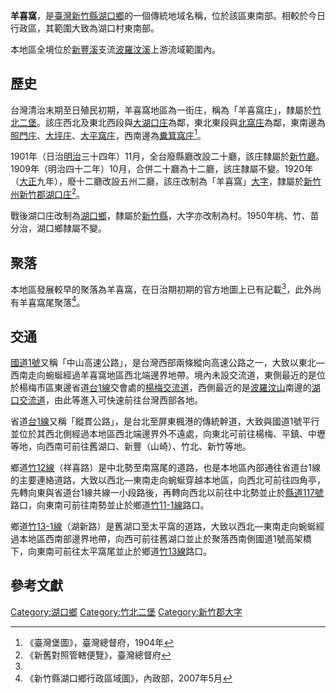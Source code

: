 {{noteTA　
|1 = zh-cn:庄; zh-hk:庄; zh-tw:庄;
}}
'''羊喜窩'''，是[[臺灣|臺灣]][[新竹縣|新竹縣]][[湖口鄉|湖口鄉]]的一個傳統地域名稱，位於該區東南部。相較於今日行政區，其範圍大致為湖口村東南部。

本地區全境位於[[新豐溪|新豐溪]]支流[[波羅汶溪|波羅汶溪]]上游流域範圍內。

==歷史==
台灣清治末期至日殖民初期，羊喜窩地區為一街庄，稱為「羊喜窩庄」，隸屬於[[竹北二堡|竹北二堡]]。該庄西北及東北西段與[[大湖口庄|大湖口庄]]為鄰，東北東段與[[北窩庄|北窩庄]]為鄰，東南邊為[[照門_(地名)|照門庄]]、[[大坪_(新竹縣新埔鎮)|大坪庄]]、[[大平窩庄|大平窩庄]]，西南邊為[[糞箕窩庄|糞箕窩庄]]<ref name="臺灣堡圖">《臺灣堡圖》，臺灣總督府，1904年</ref>。

1901年（日治[[明治|明治]]三十四年）11月，全台廢縣廳改設二十廳，該庄隸屬於[[新竹廳|新竹廳]]。1909年（明治四十二年）10月，合併二十廳為十二廳，該庄隸屬不變。1920年（[[大正|大正]]九年），廢十二廳改設五州二廳，該庄改制為「羊喜窩」[[大字|大字]]，隸屬於[[新竹州|新竹州]][[新竹郡|新竹郡]][[湖口庄|湖口庄]]<ref>《新舊對照管轄便覽》，臺灣總督府</ref>。

戰後湖口庄改制為[[湖口鄉|湖口鄉]]，隸屬於[[新竹縣|新竹縣]]，大字亦改制為村。1950年桃、竹、苗分治，湖口鄉隸屬不變。

==聚落==
本地區發展較早的聚落為羊喜窩，在日治期初期的官方地圖上已有記載<ref name="臺灣堡圖"/>，此外尚有羊喜窩尾聚落<ref>《新竹縣湖口鄉行政區域圖》，內政部，2007年5月</ref>。

==交通==
[[中山高速公路|國道1號]]又稱「中山高速公路」，是台灣西部兩條縱向高速公路之一，大致以東北—西南走向蜿蜒經過羊喜窩地區西北端邊界地帶。境內未設交流道，東側最近的是位於楊梅市區東邊省道[[台1線|台1線]]交會處的[[楊梅交流道|楊梅交流道]]，西側最近的是[[波羅汶山|波羅汶山]]南邊的[[湖口交流道|湖口交流道]]，由此等進入可快速前往台灣西部各地。

省道[[台1線|台1線]]又稱「縱貫公路」，是台北至屏東楓港的傳統幹道，大致與國道1號平行並位於其西北側經過本地區西北端邊界外不遠處，向東北可前往楊梅、平鎮、中壢等地，向西南可前往舊湖口、新豐（山崎）、竹北、新竹等地。

鄉道[[竹12線|竹12線]]（祥喜路）是中北勢至南窩尾的道路，也是本地區內部通往省道台1線的主要連絡道路，大致以西北—東南走向蜿蜒穿越本地區，向西北可前往四角亭，先轉向東與省道台1線共線一小段路後，再轉向西北以前往中北勢並止於[[縣道117號|縣道117號]]路口，向東南可前往南勢並止於鄉道[[竹11-1線|竹11-1線]]路口。

鄉道[[竹13-1線|竹13-1線]]（湖新路）是舊湖口至太平窩的道路，大致以西北—東南走向蜿蜒經過本地區西南部邊界地帶，向西可前往舊湖口並止於聚落西南側國道1號高架橋下，向東南可前往太平窩尾並止於鄉道[[竹13線|竹13線]]路口。

==參考文獻==
{{reflist}}

{{新竹郡}}

[[Category:湖口鄉|Category:湖口鄉]]
[[Category:竹北二堡|Category:竹北二堡]]
[[Category:新竹郡大字|Category:新竹郡大字]]